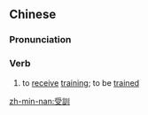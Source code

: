 {{also|受训}}
==Chinese==
{{zh-forms|s=受训}}

===Pronunciation===
{{zh-pron
|m=shòuxùn
|c=sau6 fan3
|mn=qz:siǔ-hùn/tw,xm,zz:siū-hùn
|cat=v
}}

===Verb===
{{zh-verb}}

# to [[receive]] [[training]]; to be [[trained]]

[[zh-min-nan:受訓]]